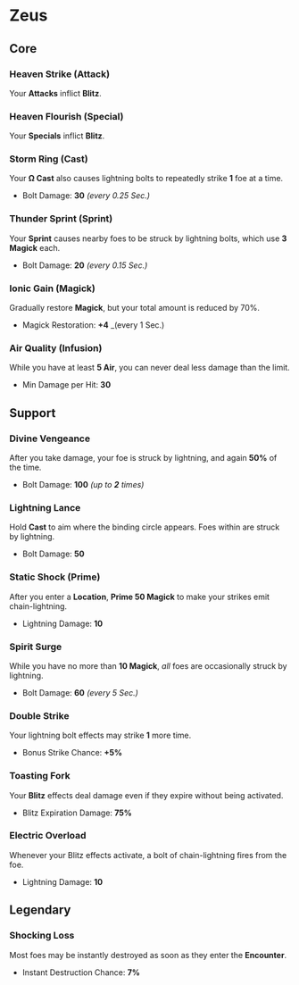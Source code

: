 # Zeus

## Core

### Heaven Strike (Attack)

Your **Attacks** inflict **Blitz**.

### Heaven Flourish (Special)

Your **Specials** inflict **Blitz**.

### Storm Ring (Cast)

Your **Ω Cast** also causes lightning bolts to repeatedly strike **1** foe at a time.

- Bolt Damage: **30** _(every 0.25 Sec.)_

### Thunder Sprint (Sprint)

Your **Sprint** causes nearby foes to be struck by lightning bolts, which use **3 Magick** each.

- Bolt Damage: **20** _(every 0.15 Sec.)_

### Ionic Gain (Magick)

Gradually restore **Magick**, but your total amount is reduced by 70%.

- Magick Restoration: **+4** \_(every 1 Sec.)

### Air Quality (Infusion)

While you have at least **5 Air**, you can never deal less damage than the limit.

- Min Damage per Hit: **30**

## Support

### Divine Vengeance

After you take damage, your foe is struck by lightning, and again **50%** of the time.

- Bolt Damage: **100** _(up to **2** times)_

### Lightning Lance

Hold **Cast** to aim where the binding circle appears. Foes within are struck by lightning.

- Bolt Damage: **50**

### Static Shock (Prime)

After you enter a **Location**, **Prime 50 Magick** to make your strikes emit chain-lightning.

- Lightning Damage: **10**

### Spirit Surge

While you have no more than **10 Magick**, _all_ foes are occasionally struck by lightning.

- Bolt Damage: **60** _(every 5 Sec.)_

### Double Strike

Your lightning bolt effects may strike **1** more time.

- Bonus Strike Chance: **+5%**

### Toasting Fork

Your **Blitz** effects deal damage even if they expire without being activated.

- Blitz Expiration Damage: **75%**

### Electric Overload

Whenever your Blitz effects activate, a bolt of chain-lightning fires from the foe.

- Lightning Damage: **10**

## Legendary

### Shocking Loss

Most foes may be instantly destroyed as soon as they enter the **Encounter**.

- Instant Destruction Chance: **7%**
